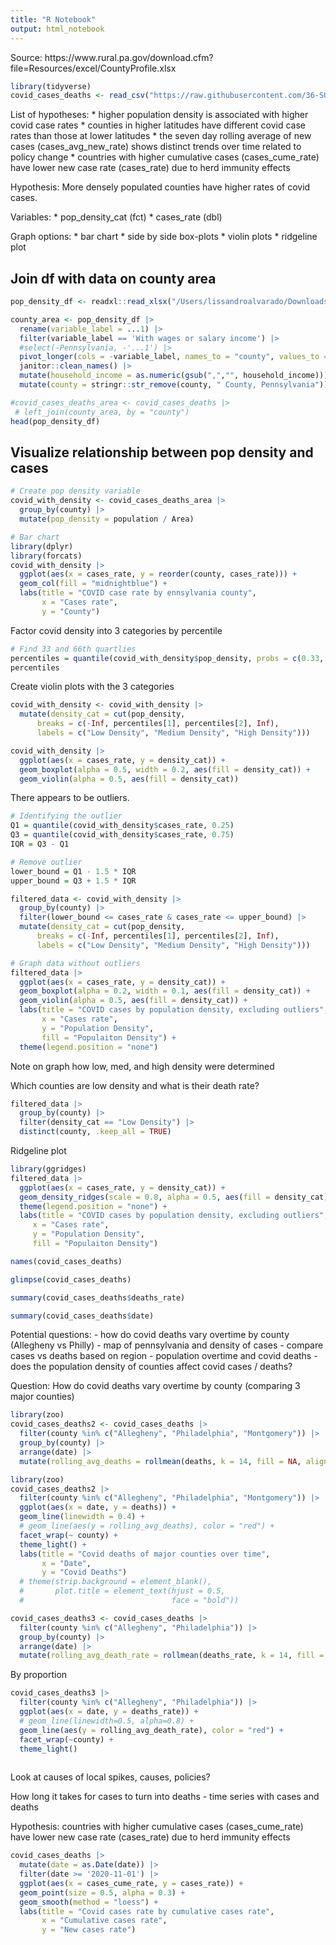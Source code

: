 ```yaml
---
title: "R Notebook"
output: html_notebook
---
```


Source: https://www.rural.pa.gov/download.cfm?file=Resources/excel/CountyProfile.xlsx


```r
library(tidyverse)
covid_cases_deaths <- read_csv("https://raw.githubusercontent.com/36-SURE/36-SURE.github.io/main/data/covid_cases_deaths.csv")
```

List of hypotheses:
* higher population density is associated with higher covid case rates
* counties in higher latitudes have different covid case rates than those at lower latitudes
* the seven day rolling average of new cases (cases_avg_new_rate) shows distinct trends over time related to policy change
* countries with higher cumulative cases (cases_cume_rate) have lower new case rate (cases_rate) due to herd immunity effects 


Hypothesis: More densely populated counties have higher rates of covid cases. 

Variables: 
* pop_density_cat (fct)
* cases_rate (dbl)

Graph options:
* bar chart
* side by side box-plots
* violin plots
* ridgeline plot

## Join df with data on county area

```r
pop_density_df <- readxl::read_xlsx("/Users/lissandroalvarado/Downloads/ACSST5Y2020.S1902-2024-06-10T184913.xlsx", sheet = 2)

county_area <- pop_density_df |> 
  rename(variable_label = ...1) |>
  filter(variable_label == 'With wages or salary income') |>
  #select(-Pennsylvania, -'...1') |> 
  pivot_longer(cols = -variable_label, names_to = "county", values_to = 'Household Income') |>
  janitor::clean_names() |> 
  mutate(household_income = as.numeric(gsub(",","", household_income))) |>
  mutate(county = stringr::str_remove(county, " County, Pennsylvania")) |> select(-variable_label)
```

```r
#covid_cases_deaths_area <- covid_cases_deaths |> 
 # left_join(county_area, by = "county")
head(pop_density_df)
```


## Visualize relationship between pop density and cases


```r
# Create pop density variable
covid_with_density <- covid_cases_deaths_area |> 
  group_by(county) |> 
  mutate(pop_density = population / Area)
```


```r
# Bar chart
library(dplyr)
library(forcats)
covid_with_density |> 
  ggplot(aes(x = cases_rate, y = reorder(county, cases_rate))) +
  geom_col(fill = "midnightblue") +
  labs(title = "COVID case rate by ennsylvania county",
       x = "Cases rate",
       y = "County")
```

Factor covid density into 3 categories by percentile


```r
# Find 33 and 66th quartlies
percentiles = quantile(covid_with_density$pop_density, probs = c(0.33, 0.66))
percentiles
```

Create violin plots with the 3 categories

```r
covid_with_density <- covid_with_density |> 
  mutate(density_cat = cut(pop_density, 
      breaks = c(-Inf, percentiles[1], percentiles[2], Inf),
      labels = c("Low Density", "Medium Density", "High Density")))
```

```r
covid_with_density |> 
  ggplot(aes(x = cases_rate, y = density_cat)) +
  geom_boxplot(alpha = 0.5, width = 0.2, aes(fill = density_cat)) +
  geom_violin(alpha = 0.5, aes(fill = density_cat))
```

There appears to be outliers.

```r
# Identifying the outlier
Q1 = quantile(covid_with_density$cases_rate, 0.25)
Q3 = quantile(covid_with_density$cases_rate, 0.75)
IQR = Q3 - Q1

# Remove outlier
lower_bound = Q1 - 1.5 * IQR
upper_bound = Q3 + 1.5 * IQR

filtered_data <- covid_with_density |> 
  group_by(county) |> 
  filter(lower_bound <= cases_rate & cases_rate <= upper_bound) |> 
  mutate(density_cat = cut(pop_density, 
      breaks = c(-Inf, percentiles[1], percentiles[2], Inf),
      labels = c("Low Density", "Medium Density", "High Density")))

# Graph data without outliers
filtered_data |> 
  ggplot(aes(x = cases_rate, y = density_cat)) +
  geom_boxplot(alpha = 0.2, width = 0.1, aes(fill = density_cat)) +
  geom_violin(alpha = 0.5, aes(fill = density_cat)) +
  labs(title = "COVID cases by population density, excluding outliers",
       x = "Cases rate",
       y = "Population Density",
       fill = "Populaiton Density") +
  theme(legend.position = "none")
```
Note on graph how low, med, and high density were determined


Which counties are low density and what is their death rate?

```r
filtered_data |> 
  group_by(county) |> 
  filter(density_cat == "Low Density") |> 
  distinct(county, .keep_all = TRUE)
```

Ridgeline plot

```r
library(ggridges)
filtered_data |> 
  ggplot(aes(x = cases_rate, y = density_cat)) +
  geom_density_ridges(scale = 0.8, alpha = 0.5, aes(fill = density_cat)) +
  theme(legend.position = "none") +
  labs(title = "COVID cases by population density, excluding outliers",
     x = "Cases rate",
     y = "Population Density",
     fill = "Populaiton Density")
```




```r
names(covid_cases_deaths)
```

```r
glimpse(covid_cases_deaths)
```

```r
summary(covid_cases_deaths$deaths_rate)
```

```r
summary(covid_cases_deaths$date)
```


Potential questions:
- how do covid deaths vary overtime by county (Allegheny vs Philly)
- map of pennsylvania and density of cases
- compare cases vs deaths based on region
- population overtime and covid deaths
- does the population density of counties affect covid cases / deaths?


Question: How do covid deaths vary overtime by county (comparing 3 major counties)

```r
library(zoo)
covid_cases_deaths2 <- covid_cases_deaths |> 
  filter(county %in% c("Allegheny", "Philadelphia", "Montgomery")) |> 
  group_by(county) |> 
  arrange(date) |> 
  mutate(rolling_avg_deaths = rollmean(deaths, k = 14, fill = NA, align = "right"))
```



```r
library(zoo)
covid_cases_deaths2 |> 
  filter(county %in% c("Allegheny", "Philadelphia", "Montgomery")) |> 
  ggplot(aes(x = date, y = deaths)) +
  geom_line(linewidth = 0.4) +
  # geom_line(aes(y = rolling_avg_deaths), color = "red") +
  facet_wrap(~ county) +
  theme_light() +
  labs(title = "Covid deaths of major counties over time",
       x = "Date",
       y = "Covid Deaths") 
  # theme(strip.background = element_blank(),
  #       plot.title = element_text(hjust = 0.5, 
  #                                 face = "bold"))
```

```r
covid_cases_deaths3 <- covid_cases_deaths |> 
  filter(county %in% c("Allegheny", "Philadelphia")) |> 
  group_by(county) |> 
  arrange(date) |> 
  mutate(rolling_avg_death_rate = rollmean(deaths_rate, k = 14, fill = NA, align = "center"))
```


By proportion

```r
covid_cases_deaths3 |> 
  filter(county %in% c("Allegheny", "Philadelphia")) |> 
  ggplot(aes(x = date, y = deaths_rate)) + 
  # geom_line(linewidth=0.5, alpha=0.8) +
  geom_line(aes(y = rolling_avg_death_rate), color = "red") +
  facet_wrap(~county) +
  theme_light()
  
```
Look at causes of local spikes, causes, policies?


How long it takes for cases to turn into deaths - time series with cases and deaths


Hypothesis: countries with higher cumulative cases (cases_cume_rate) have lower new case rate (cases_rate) due to herd immunity effects 

```r
covid_cases_deaths |> 
  mutate(date = as.Date(date)) |> 
  filter(date >= '2020-11-01') |> 
  ggplot(aes(x = cases_cume_rate, y = cases_rate)) +
  geom_point(size = 0.5, alpha = 0.3) +
  geom_smooth(method = "loess") +
  labs(title = "Covid cases rate by cumulative cases rate",
       x = "Cumulative cases rate",
       y = "New cases rate")
```






















